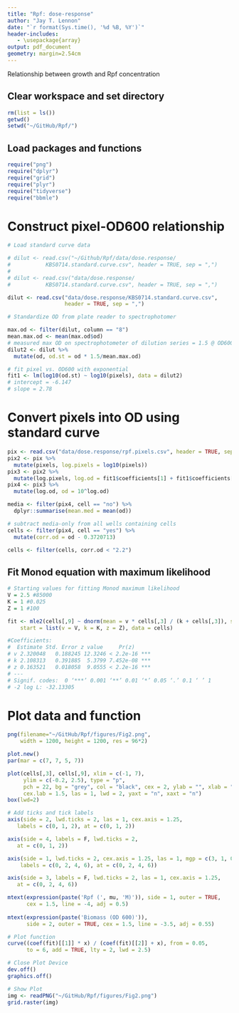 ```yaml
---
title: "Rpf: dose-response"
author: "Jay T. Lennon"
date: "`r format(Sys.time(), '%d %B, %Y')`"
header-includes:
   - \usepackage{array}
output: pdf_document
geometry: margin=2.54cm
---
```


Relationship between growth and Rpf concentration

## Clear workspace and set directory

```r
rm(list = ls())
getwd()
setwd("~/GitHub/Rpf/")
```

## Load packages and functions

```r
require("png")
require("dplyr")
require("grid")
require("plyr")
require("tidyverse")
require("bbmle")
```

# Construct pixel-OD600 relationship
```r
# Load standard curve data

# dilut <- read.csv("~/Github/Rpf/data/dose.response/
#           KBS0714.standard.curve.csv", header = TRUE, sep = ",")
# 
# dilut <- read.csv("data/dose.response/
#           KBS0714.standard.curve.csv", header = TRUE, sep = ",")

dilut <- read.csv("data/dose.response/KBS0714.standard.curve.csv", 
                  header = TRUE, sep = ",")

# Standardize OD from plate reader to spectrophotomer

max.od <- filter(dilut, column == "8") 
mean.max.od <- mean(max.od$od)
# measured max OD on spectrophotometer of dilution series = 1.5 @ OD600
dilut2 <- dilut %>%
  mutate(od, od.st = od * 1.5/mean.max.od)

# fit pixel vs. OD600 with exponential
fit1 <- lm(log10(od.st) ~ log10(pixels), data = dilut2) 
# intercept = -6.147
# slope = 2.78
```

# Convert pixels into OD using standard curve
```r
pix <- read.csv("data/dose.response/rpf.pixels.csv", header = TRUE, sep = ",")
pix2 <- pix %>%
  mutate(pixels, log.pixels = log10(pixels))
pix3 <- pix2 %>%
  mutate(log.pixels, log.od = fit1$coefficients[1] + fit1$coefficients[2]*log.pixels)
pix4 <- pix3 %>%
  mutate(log.od, od = 10^log.od)
```
          
```r
media <- filter(pix4, cell == "no") %>%
  dplyr::summarise(mean.med = mean(od))

# subtract media-only from all wells containing cells
cells <- filter(pix4, cell == "yes") %>%
  mutate(corr.od = od - 0.3720713)

cells <- filter(cells, corr.od < "2.2")
```


## Fit Monod equation with maximum likelihood

```r
# Starting values for fitting Monod maximum likelihood
V = 2.5 #85000
K = 1 #0.025
Z = 1 #100

fit <- mle2(cells[,9] ~ dnorm(mean = v * cells[,3] / (k + cells[,3]), sd = z), 
    start = list(v = V, k = K, z = Z), data = cells)

#Coefficients:
#  Estimate Std. Error z value     Pr(z)    
# v 2.320048   0.188245 12.3246 < 2.2e-16 ***
# k 2.108313   0.391885  5.3799 7.452e-08 ***
# z 0.163521   0.018058  9.0555 < 2.2e-16 ***
# ---
# Signif. codes:  0 ‘***’ 0.001 ‘**’ 0.01 ‘*’ 0.05 ‘.’ 0.1 ‘ ’ 1
# -2 log L: -32.13305 
```


# Plot data and function

```r
png(filename="~/GitHub/Rpf/figures/Fig2.png",
    width = 1200, height = 1200, res = 96*2) 

plot.new()
par(mar = c(7, 7, 5, 7))

plot(cells[,3], cells[,9], xlim = c(-1, 7), 
     ylim = c(-0.2, 2.5), type = "p", 
     pch = 22, bg = "grey", col = "black", cex = 2, ylab = "", xlab = "", 
     cex.lab = 1.5, las = 1, lwd = 2, yaxt = "n", xaxt = "n")
box(lwd=2)

# Add ticks and tick labels
axis(side = 2, lwd.ticks = 2, las = 1, cex.axis = 1.25, 
   labels = c(0, 1, 2), at = c(0, 1, 2))

axis(side = 4, labels = F, lwd.ticks = 2, 
   at = c(0, 1, 2))

axis(side = 1, lwd.ticks = 2, cex.axis = 1.25, las = 1, mgp = c(3, 1, 0),
    labels = c(0, 2, 4, 6), at = c(0, 2, 4, 6))

axis(side = 3, labels = F, lwd.ticks = 2, las = 1, cex.axis = 1.25, 
   at = c(0, 2, 4, 6))

mtext(expression(paste('Rpf (', mu, 'M)')), side = 1, outer = TRUE, 
      cex = 1.5, line = -4, adj = 0.5)
      
mtext(expression(paste('Biomass (OD 600)')), 
      side = 2, outer = TRUE, cex = 1.5, line = -3.5, adj = 0.55)

# Plot function
curve((coef(fit)[[1]] * x) / (coef(fit)[[2]] + x), from = 0.05, 
      to = 6, add = TRUE, lty = 2, lwd = 2.5)

# Close Plot Device
dev.off()
graphics.off()

# Show Plot
img <- readPNG("~/GitHub/Rpf/figures/Fig2.png")
grid.raster(img)
```

